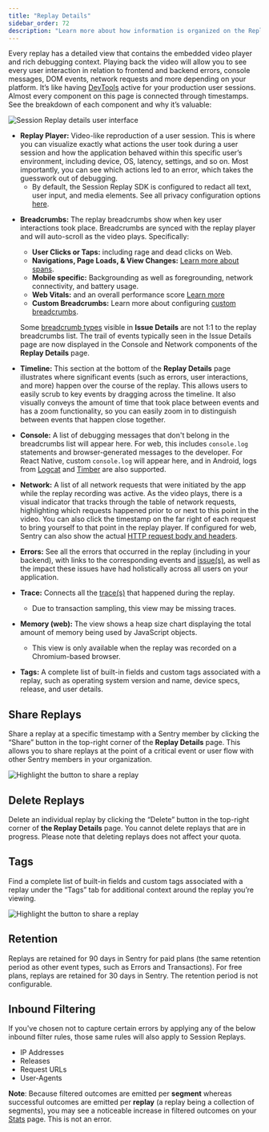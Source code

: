 ```yaml
---
title: "Replay Details"
sidebar_order: 72
description: "Learn more about how information is organized on the Replay Details page and how to share and delete replays."
---
```


<Include name="session-replay-web-report-bug.mdx" />

Every replay has a detailed view that contains the embedded video player and rich debugging context. Playing back the video will allow you to see every user interaction in relation to frontend and backend errors, console messages, DOM events, network requests and more depending on your platform. It’s like having [DevTools](https://developer.chrome.com/docs/devtools/overview/) active for your production user sessions. Almost every component on this page is connected through timestamps. See the breakdown of each component and why it’s valuable:

![Session Replay details user interface](./img/replay-details.png)

- **Replay Player:** Video-like reproduction of a user session. This is where you can visualize exactly what actions the user took during a user session and how the application behaved within this specific user’s environment, including device, OS, latency, settings, and so on. Most importantly, you can see which actions led to an error, which takes the guesswork out of debugging.
  - By default, the Session Replay SDK is configured to redact all text, user input, and media elements. See all privacy configuration options [here](/platform-redirect/?next=/session-replay/privacy/).

* **Breadcrumbs:** The replay breadcrumbs show when key user interactions took place. Breadcrumbs are synced with the replay player and will auto-scroll as the video plays. 
Specifically:
  - **User Clicks or Taps:** including rage and dead clicks on Web.
  - **Navigations, Page Loads, & View Changes:** [Learn more about spans](/product/sentry-basics/distributed-tracing/).
  - **Mobile specific:** Backgrounding as well as foregrounding, network connectivity, and battery usage.
  - **Web Vitals:** and an overall performance score [Learn more](/product/insights/web-vitals/)
  - **Custom Breadcrumbs:** Learn more about configuring [custom breadcrumbs](/product/sentry-basics/integrate-backend/configuration-options/#breadcrumbs).

  Some [breadcrumb types](/product/issues/issue-details/breadcrumbs/) visible in **Issue Details** are not 1:1 to the replay breadcrumbs list. The trail of events typically seen in the Issue Details page are now displayed in the Console and Network components of the **Replay Details** page.  

- **Timeline:** This section at the bottom of the **Replay Details** page illustrates where significant events (such as errors, user interactions, and more) happen over the course of the replay. This allows users to easily scrub to key events by dragging across the timeline. It also visually conveys the amount of time that took place between events and has a zoom functionality, so you can easily zoom in to distinguish between events that happen close together.

* **Console:** A list of debugging messages that don't belong in the breadcrumbs list will appear here. For web, this includes `console.log` statements and browser-generated messages to the developer. For React Native, custom `console.log` will appear here, and in Android, logs from [Logcat](/platforms/android/integrations/logcat/) and [Timber](/platforms/android/integrations/timber/) are also supported.

- **Network:** A list of all network requests that were initiated by the app while the replay recording was active. As the video plays, there is a visual indicator that tracks through the table of network requests, highlighting which requests happened prior to or next to this point in the video. You can also click the timestamp on the far right of each request to bring yourself to that point in the replay player. If configured for web, Sentry can also show the actual [HTTP request body and headers](/platform-redirect/?next=/session-replay/configuration/#network-details).

- **Errors:** See all the errors that occurred in the replay (including in your backend), with links to the corresponding events and [issue(s)](/product/issues/issue-details/error-issues/), as well as the impact these issues have had holistically across all users on your application.

- **Trace:** Connects all the [trace(s)](/product/sentry-basics/tracing/distributed-tracing/#traces-transactions-and-spans) that happened during the replay.
  - Due to transaction sampling, this view may be missing traces.

- **Memory (web):** The view shows a heap size chart displaying the total amount of memory being used by JavaScript objects.
  - This view is only available when the replay was recorded on a Chromium-based browser.

- **Tags:** A complete list of built-in fields and custom tags associated with a replay, such as operating system version and name, device specs, release, and user details.


## Share Replays

Share a replay at a specific timestamp with a Sentry member by clicking the “Share” button in the top-right corner of the **Replay Details** page. This allows you to share replays at the point of a critical event or user flow with other Sentry members in your organization.

![Highlight the button to share a replay](./img/replay-details-share.png)

## Delete Replays

Delete an individual replay by clicking the “Delete” button in the top-right corner of **the Replay Details** page. You cannot delete replays that are in progress. Please note that deleting replays does not affect your quota.

## Tags

Find a complete list of built-in fields and custom tags associated with a replay under the “Tags” tab for additional context around the replay you’re viewing.

![Highlight the button to share a replay](./img/replay-details-tags.png)

## Retention

Replays are retained for 90 days in Sentry for paid plans (the same retention period as other event types, such as Errors and Transactions). For free plans, replays are retained for 30 days in Sentry. The retention period is not configurable.

## Inbound Filtering

If you've chosen not to capture certain errors by applying any of the below inbound filter rules, those same rules will also apply to Session Replays.

- IP Addresses
- Releases
- Request URLs
- User-Agents

**Note**: Because filtered outcomes are emitted per **segment** whereas successful outcomes are emitted per **replay**  (a replay being a collection of segments), you may see a noticeable increase in filtered outcomes on your [Stats](https://sentry.io/orgredirect/organizations/:orgslug/stats) page. This is not an error.
